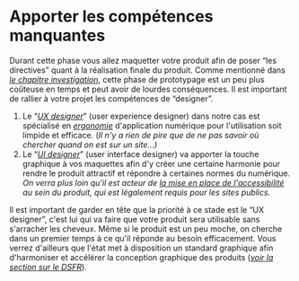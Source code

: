 # Apporter les compétences manquantes

Durant cette phase vous allez maquetter votre produit afin de poser “les directives” quant à la réalisation finale du produit. Comme mentionné dans [_le chapitre investigation_](#linvestigation-ça-se-travaille), cette phase de prototypage est un peu plus coûteuse en temps et peut avoir de lourdes conséquences. Il est important de rallier à votre projet les compétences de “designer”.

1.  Le “[_UX_ _designer_](https://en.wikipedia.org/wiki/User_experience_design)” (user experience designer) dans notre cas est spécialisé en [_ergonomie_](https://fr.wikipedia.org/wiki/Ergonomie) d'application numérique pour l'utilisation soit limpide et efficace. (_Il n'y a rien de pire que de ne pas savoir où chercher quand on est sur un site…)_
2.  Le “[_UI designer_](https://en.wikipedia.org/wiki/User_interface_design)” (user interface designer) va apporter la touche graphique à vos maquettes afin d'y créer une certaine harmonie pour rendre le produit attractif et répondre à certaines normes du numérique. _On verra plus loin qu'il est acteur de [la mise en place de l'accessibilité](#laccessibilité-est-obligatoire) au sein du produit, qui est légalement requis pour les sites publics._

Il est important de garder en tête que la priorité à ce stade est le “UX designer”, c'est lui qui va faire que votre produit sera utilisable sans s'arracher les cheveux. Même si le produit est un peu moche, on cherche dans un premier temps à ce qu'il réponde au besoin efficacement. Vous verrez d'ailleurs que l'état met à disposition un standard graphique afin d'harmoniser et accélérer la conception graphique des produits ([_voir la section sur le_ _DSFR_](#dsfr-quesako)).
